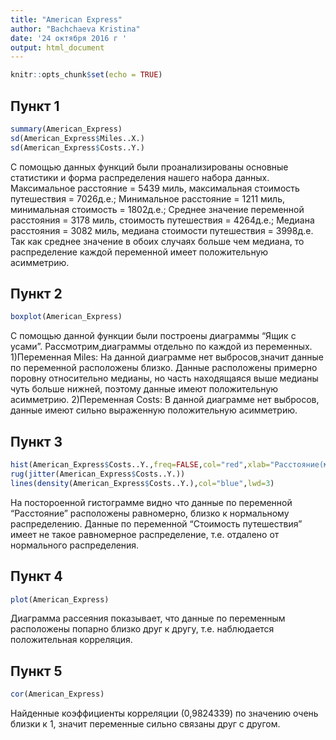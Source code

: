 ---
title: "American Express"
author: "Bachchaeva Kristina"
date: '24 октября 2016 г '
output: html_document
---

```{r setup, include=FALSE}
knitr::opts_chunk$set(echo = TRUE)
```

## Пункт 1

```{r American Express}
summary(American_Express)
sd(American_Express$Miles..Х.)
sd(American_Express$Costs..Y.)
```

С помощью данных функций были проанализированы основные статистики и форма распределения нашего набора данных. 
Максимальное расстояние = 5439 миль, максимальная стоимость путешествия = 7026д.е.; 
Минимальное расстояние = 1211 миль, минимальная стоимость = 1802д.е.;
Среднее значение переменной расстояния = 3178 миль, стоимость путешествия = 4264д.е.;
Медиана расстояния = 3082 миль, медиана стоимости путешествия = 3998д.е.
Так как среднее значение в обоих случаях больше чем медиана, то распределение каждой переменной имеет положительную асимметрию.

## Пункт 2 

```{r}
boxplot(American_Express)
```

С помощью данной функции были построены диаграммы "Ящик с усами". Рассмотрим,диаграммы отдельно по каждой из переменных. 
  1)Переменная Miles: На данной диаграмме нет выбросов,значит данные по переменной расположены близко. Данные расположены примерно поровну относительно медианы, но часть находящаяся выше медианы чуть больше нижней, поэтому данные имеют положительную асимметрию.
  2)Переменная Costs: В данной диаграмме нет выбросов, данные имеют сильно выраженную положительную асимметрию.

## Пункт 3

```{r}
hist(American_Express$Costs..Y.,freq=FALSE,col="red",xlab="Расстояние(миль)",ylab="Стоимость путешествия(д.е)",main="Гистограмма с наложенной ядерной оценкой плотности ")
rug(jitter(American_Express$Costs..Y.))
lines(density(American_Express$Costs..Y.),col="blue",lwd=3)
```

На постороенной гистограмме видно что данные по переменной "Расстояние" расположены равномерно, близко к нормальному распределению. Данные по переменной "Стоимость путешествия" имеет не такое равномерное распределение, т.е. отдалено от нормального распределения.

## Пункт 4

```{r}
plot(American_Express)
```

Диаграмма рассеяния показывает, что данные по переменным расположены попарно близко друг к другу, т.е. наблюдается положительная корреляция.

## Пункт 5

```{r}
cor(American_Express)
```

Найденные коэффициенты корреляции (0,9824339) по значению очень близки к 1, значит переменные сильно связаны друг с другом.